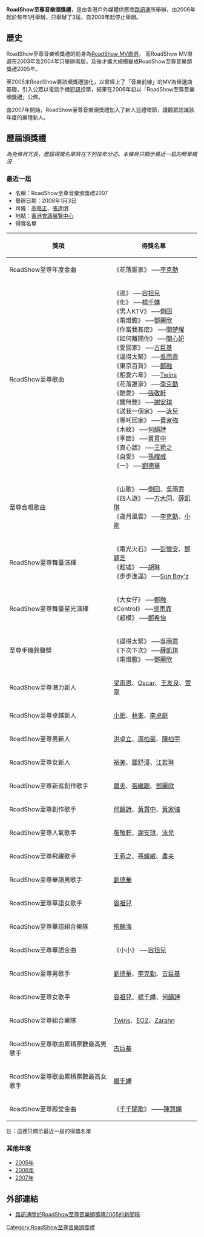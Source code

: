 '''RoadShow至尊音樂頒獎禮'''，是由香港戶外媒體供應商[[路訊通|路訊通]]所舉辦，由2006年起於每年1月舉辦，只舉辦了3屆，自2009年起停止舉辦。

== 歷史 ==
RoadShow至尊音樂頒獎禮的前身為[[RoadShow_MV直選|RoadShow MV直選]]。
而RoadShow MV直選在2003年及2004年只舉辦兩屆，及後才擴大規模變成RoadShow至尊音樂頒獎禮2005年。

至2005末RoadShow將該頒獎禮強化，以曾經上了「音樂前線」的MV為候選曲基礎，引入公眾以電話手機[[短訊|短訊]]投票，結果在2006年初以「RoadShow至尊音樂頒獎禮」公佈。

由2007年開始，RoadShow至尊音樂頒獎禮加入了新人巡禮環節，讓觀眾認識該年度的樂壇新人。

== 歷屆頒獎禮 ==
''為免條目冗長，歷屆得獎名單將在下列按年分述。本條目只顯示最近一屆的簡單概況''
=== 最近一屆 ===
{{main|2007年度RoadShow至尊音樂頒獎禮得獎名單}}
*名稱：RoadShow至尊音樂頒獎禮2007
*舉辦日期：2008年1月3日
*司儀：[[高皓正|高皓正]]、[[張達明_(演員)|張達明]]
*地點：[[香港會議展覽中心|香港會議展覽中心]]
*得獎名單
{| class="wikitable"
! 獎項 !! 得獎名單
|-
|RoadShow至尊年度金曲||《花落誰家》 ──[[李克勤|李克勤]]
|-
|RoadShow至尊歌曲||《逃》 ──[[容祖兒|容祖兒]]<br />《化》 ──[[楊千嬅|楊千嬅]]<br />《男人KTV》 ──[[側田|側田]]<br />《電燈膽》 ──[[鄧麗欣|鄧麗欣]]<br />《你當我甚麼》 ──[[關楚耀|關楚耀]]<br />《如何離開你》 ──[[關心妍|關心妍]]<br />《愛回家》 ──[[古巨基|古巨基]]<br />《逼得太緊》 ──[[吳雨霏|吳雨霏]]<br />《東京百貨》 ──[[鄭融|鄭融]]<br />《相愛六年》 ──[[Twins|Twins]]<br />《花落誰家》 ──[[李克勤|李克勤]]<br />《酷愛》 ──[[張敬軒|張敬軒]]<br />《鍾無艷》 ──[[謝安琪|謝安琪]]<br />《送我一個家》 ──[[泳兒|泳兒]]<br />《哪吒回家》 ──[[黃家強|黃家強]]<br />《木紋》 ──[[何韻詩|何韻詩]]<br />《季節》 ──[[黃貫中|黃貫中]]<br />《真心話》 ──[[王菀之|王菀之]]<br />《自愛》 ──[[孫耀威|孫耀威]]<br />《一》 ──[[劉德華|劉德華]]<br />
|-
|至尊合唱歌曲||《山歌》 ──[[側田|側田]]、[[吳雨霏|吳雨霏]]<br />《四人遊》 ──[[方大同|方大同]]、[[薛凱琪|薛凱琪]]<br />《歲月風雲》 ──[[李克勤|李克勤]]、[[小剛|小剛]]
|-
|RoadShow至尊舞臺演繹||《電光火石》 ──[[彭懷安|彭懷安]]、[[鄧穎芝|鄧穎芝]]<br />《趁墟》 ──[[胡琳|胡琳]]<br />《步步進逼》 ──[[Sun_Boy'z|Sun Boy'z]]
|-
|RoadShow至尊舞臺星光演繹||《大女仔》 ──[[鄭融|鄭融]]<br />《Control》 ──[[吳雨霏|吳雨霏]]<br />《超模》 ──[[鄭希怡|鄭希怡]]
|- 
|至尊手機鈴聲獎||《逼得太緊》 ──[[吳雨霏|吳雨霏]]<br />《下次下次》 ──[[薛凱琪|薛凱琪]]<br />《電燈膽》 ──[[鄧麗欣|鄧麗欣]]
|-
|RoadShow至尊潛力新人||[[梁雨恩|梁雨恩]]、[[Oscar|Oscar]]、[[王友良|王友良]]、[[萱寧|萱寧]]
|-
|RoadShow至尊卓越新人||[[小肥|小肥]]、[[林峯|林峯]]、[[李卓庭|李卓庭]]
|-
|RoadShow至尊男新人||[[洪卓立|洪卓立]]、[[周柏豪|周柏豪]]、[[陳柏宇|陳柏宇]]
|-
|RoadShow至尊女新人||[[裕美|裕美]]、[[鍾舒漫|鍾舒漫]]、[[江若琳|江若琳]]
|-
|RoadShow至尊新進創作歌手||[[農夫|農夫]]、[[張繼聰|張繼聰]]、[[鄧麗欣|鄧麗欣]]
|-
|RoadShow至尊創作歌手||[[何韻詩|何韻詩]]、[[黃貫中|黃貫中]]、[[黃家強|黃家強]]
|-
|RoadShow至尊人氣歌手||[[張敬軒|張敬軒]]、[[謝安琪|謝安琪]]、[[泳兒|泳兒]]
|-
|RoadShow至尊飛躍歌手||[[王菀之|王菀之]]、[[孫耀威|孫耀威]]、[[農夫|農夫]]
|-
|RoadShow至尊華語男歌手||[[劉德華|劉德華]]
|-
|RoadShow至尊華語女歌手||[[容祖兒|容祖兒]]
|-
|RoadShow至尊華語組合樂隊||[[飛輪海|飛輪海]]
|-
|RoadShow至尊華語金曲||《小小》 ──[[容祖兒|容祖兒]]
|-
|RoadShow至尊男歌手||[[劉德華|劉德華]]、[[李克勤|李克勤]]、[[古巨基|古巨基]]
|-
|RoadShow至尊女歌手||[[容祖兒|容祖兒]]、[[楊千嬅|楊千嬅]]、[[何韻詩|何韻詩]]
|-
|RoadShow至尊組合樂隊||[[Twins|Twins]]、[[EO2|EO2]]、[[Zarahn|Zarahn]]
|-
|RoadShow至尊歌曲累積票數最高男歌手||[[古巨基|古巨基]]
|-
|RoadShow至尊歌曲累積票數最高女歌手||[[楊千嬅|楊千嬅]]
|-
|RoadShow至尊殿堂金曲||《[[千千闋歌|千千闋歌]]》 ——[[陳慧嫻|陳慧嫻]]
|}

註：這裡只顯示最近一屆的得獎名單

=== 其他年度 ===
*[[2005年度RoadShow至尊音樂頒獎禮得獎名單|2005年]]
*[[2006年度RoadShow至尊音樂頒獎禮得獎名單|2006年]]
*[[2007年度RoadShow至尊音樂頒獎禮得獎名單|2007年]]

== 外部連結 ==
* [https://web.archive.org/web/20061106212326/http://www.roadshow.com.hk/chinese/company/press/p20060106_01.html 路訊通關於RoadShow至尊音樂頒獎禮2005的新聞稿]

{{RoadShow至尊音樂頒獎禮}}
{{香港音乐颁奖典礼}}

[[Category:RoadShow至尊音樂頒獎禮|Category:RoadShow至尊音樂頒獎禮]]